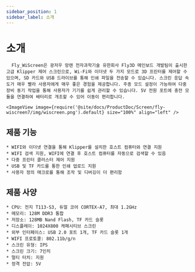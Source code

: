 ```yaml
---
sidebar_position: 1
sidebar_label: 소개
---
```




# 소개

      Fly_WiScreen은 광저우 망렌 전자과학기술 유한회사 Fly3D 메인보드 개발팀이 출시한 고급 Klipper 제어 스크린으로, Wi-Fi와 이더넷 두 가지 모드로 3D 프린터를 제어할 수 있으며, SD 카드와 USB 드라이브를 통해 인쇄 파일을 전송할 수 있습니다. 스크린 응답 속도가 매우 빨라 사용자에게 매우 좋은 경험을 제공합니다. 주종 모드 설정이 가능하여 다중 장비 동기 작업을 통해 사용자가 기기를 쉽게 관리할 수 있습니다. 5V 전원 포트에 충전 모듈을 연결하여 배터리로 개조할 수 있어 이동이 편리합니다.

    <ImageView image={require('@site/docs/ProductDoc/Screen/fly-wiscreen7/img/wiscreen.png').default} size="100%" align="left" />

## 제품 기능

    * WIFI와 이더넷 연결을 통해 Klipper를 설치한 호스트 컴퓨터와 연결 지원
    * WIFI 검색 지원, WIFI에 연결 후 호스트 컴퓨터를 자동으로 검색할 수 있음
    * 다중 프린터 클러스터 제어 지원
    * USB 및 TF 카드를 통한 인쇄 업로드 지원
    * 사용자 정의 매크로를 통해 조작 및 디버깅이 더 편리함

## 제품 사양

    * CPU: 전지 T113-S3, 듀얼 코어 CORTEX-A7, 최대 1.2GHz
    * 메모리: 128M DDR3 통합
    * 저장소: 128MB Nand Flash, TF 카드 슬롯
    * 디스플레이: 1024X800 캐패시티브 스크린
    * 외부 인터페이스: USB 2.0 포트 1개, TF 카드 슬롯 1개
    * WIFI 프로토콜: 802.11b/g/n
    * 스크린 유형: IPS
    * 스크린 크기: 7인치
    * 멀티 터치: 지원
    * 정격 전압: 5V

